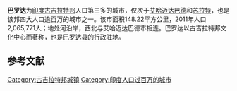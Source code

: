 {{Infobox Indian jurisdiction
|name = 巴罗达
|other_name = વડોદરા<br />बडौदे
|nickname = Sanskari Nagari/Sayaji Nagari
|type = city
|state_name = 古吉拉特邦
|skyline =
|skyline_caption = Nyay Mandir in the heart of Vadodara
|latd=22 |latm=18 |lats=00
|longd=73|longm=12 |longs=01
|locator_position = right
|area_total = 148.95 
|area_rank =
|area_total_cite = <ref name=zone>{{cite web|publisher=Vadodara Municipal Corporation|title=Institutional Setup In Vadodara|url=http://www.vadodaracity.com/cdp_pdf/Link%206.pdf|accessdate=2007-07-29|format=PDF|archive-url=https://web.archive.org/web/20070929050939/http://www.vadodaracity.com/cdp_pdf/Link%206.pdf|archive-date=2007-09-29|dead-url=yes}}</ref>
|area_metro =
|area_metro_cite =
|altitude = 129 
|altitude_cite =
|climate = Semi-Arid (BSh)
|precip = 932
|temp_annual =
|temp_winter = 15 - 30
|temp_summer = 23 - 36
|destination_1 = 德里
|direction_1 = NE
|distance_1 = 956
|destination_2 = 孟買
|direction_2 = S
|distance_2 = 395
|destination_3 = 艾哈迈达巴德
|direction_3 = NW
|distance_3 = 100
|largest_city =
|largest_metro =
|nearest_city = 艾哈迈达巴德
|region =
|division =
|district = [[巴罗达县|巴罗达县]]
|population_total = 2065771
|population_rank = 18
|population_as_of = 2011年
|population_total_cite = <sup>'''†'''</sup>
|population_density = 11021
|population_density_cite =
|population_metro =
|population_metro_rank =
|population_metro_as_of =
|population_metro_cite =
|sex ratio = 909<ref name=sex>{{cite web|publisher=Census of India 2001 |title=Population in Million Plus Cities |url=http://www.censusindia.gov.in/ |archiveurl=https://web.archive.org/web/20061223112810/http://www.censusindia.net/results/slum1_m_plus.html |archivedate=2006-12-23 |accessdate=2007-06-14 |deadurl=yes }}</ref>
|literacy = 76.11
|literacy_male =
|literacy_female =
|official_languages = [[古吉拉特语|古吉拉特语]]，[[马拉地语|马拉地语]]，[[印地语|印地语]]& [[英語|英語]]
|leader_title_1 = 市長
|leader_name_1 = Shri Balakrishna Shukla
|Party = Ruling Party
|Party_name = BJP
|leader_title_2 = Municipal Commissioner
|leader_name_2 = Shri M.K. Das<ref name="vmcmc">{{cite web |publisher=Vadodara Municipal Corporation |title=VMC Conatact Numbers |url=http://www.vadodaracity.com/contact.htm |accessdate=2007-06-22 |archive-url=https://web.archive.org/web/20070929050919/http://www.vadodaracity.com/contact.htm |archive-date=2007-09-29 |dead-url=yes }}</ref>
|leader_title_3 = Police Commissioner
|leader_name_3 = RP Priyadershi
|established_date = 1950年
|legislature_type = Municipality
|legislature_strength = 84<ref name="zone">{{cite web|publisher=Vadodara Municipal Corporation|title=Institutional Setup In Vadodara|url=http://www.vadodaracity.com/cdp_pdf/Link%206.pdf|accessdate=2007-07-29|format=PDF|archive-url=https://web.archive.org/web/20070929050939/http://www.vadodaracity.com/cdp_pdf/Link%206.pdf|archive-date=2007-09-29|dead-url=yes}}</ref>
|parliament_const = 1<ref name="LSMLA">{{cite web |publisher=Lok Sabha |title=List of Lok Sabha Members from Gujarat |url=http://164.100.24.209/newls/statedetail.aspx?state_name=Gujarat |accessdate=2007-06-30 |deadurl=yes |archiveurl=https://web.archive.org/web/20071014045610/http://164.100.24.209/newls/statedetail.aspx?state_name=Gujarat |archivedate=2007-10-14 }}</ref>
|assembly_const = 13<ref name="MLA">{{cite web|publisher=Gujarat Vidhan Sabha|title=List of MLAs from Vadodara District|url=http://www.gujaratassembly.gov.in/epvadodara.htm|accessdate=2007-06-30|archive-date=2015-09-24|archive-url=https://web.archive.org/web/20150924024211/http://www.gujaratassembly.gov.in/epvadodara.htm|dead-url=no}}</ref>
|planning_agency = 1（[[Vadodara_Urban_Development_Authority|VUDA]]）
|civic agency = 1
|corp_zone = 21<ref name="zone"/>
|corp_ward = 21<ref name="zone"/><ref name="Ward">{{cite web|publisher=Vadodara Municipal Corporation |title=Ward Office Conatact Numbers |url=http://www.vadodaracity.com/ward_office.htm |accessdate=2007-06-22 |deadurl=yes |archiveurl=https://archive.is/20070929050925/http://www.vadodaracity.com/ward_office.htm |archivedate=2007-09-29 }}</ref>
|abbreviation = <!-- ISO 3166-2 -->
|area_telephone =（91）265
|postal_code = 390 0XX
|unlocode = INBDQ
|vehicle_code_range = GJ-06
|portal =
|footnotes =
|seal =
|seal_size =
|seal_caption =
|website = www.vadodaracity.com
|website_caption = Vadodara Municipal Corporation
}}
'''巴罗达'''为[[印度|印度]][[古吉拉特邦|古吉拉特邦]]人口第三多的城市，仅次于[[艾哈迈达巴德|艾哈迈达巴德]]和[[苏拉特|苏拉特]]，也是该邦四大人口逾百万的城市之一。该市面积148.22平方公里，2011年人口2,065,771人；地处{{le|Vishwamitri River}}河沿岸，西北与艾哈迈达巴德市相连。巴罗达以古吉拉特邦文化中心而著称，也是[[巴罗达县|巴罗达县]]的[[行政中心|行政驻地]]。

== 参考文献 ==
{{reflist}}

{{Gujarat}}

{{Authority control}}
[[Category:古吉拉特邦城镇|Category:古吉拉特邦城镇]]
[[Category:印度人口过百万的城市|Category:印度人口过百万的城市]]